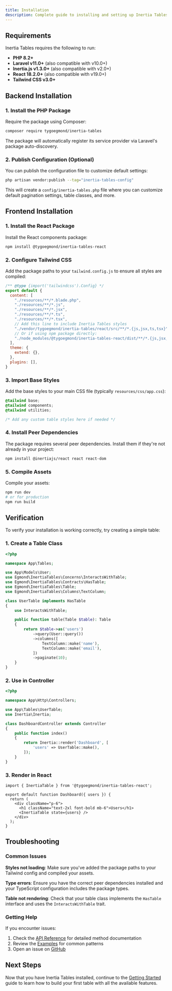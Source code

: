 ```yaml
---
title: Installation
description: Complete guide to installing and setting up Inertia Tables in your Laravel application.
---
```


## Requirements

Inertia Tables requires the following to run:

- **PHP 8.2+**
- **Laravel v11.0+** (also compatible with v10.0+)
- **Inertia.js v1.3.0+** (also compatible with v2.0+)
- **React 18.2.0+** (also compatible with v19.0+)
- **Tailwind CSS v3.0+**

## Backend Installation

### 1. Install the PHP Package

Require the package using Composer:

```bash
composer require tygoegmond/inertia-tables
```

The package will automatically register its service provider via Laravel's package auto-discovery.

### 2. Publish Configuration (Optional)

You can publish the configuration file to customize default settings:

```bash
php artisan vendor:publish --tag="inertia-tables-config"
```

This will create a `config/inertia-tables.php` file where you can customize default pagination settings, table classes, and more.

## Frontend Installation

### 1. Install the React Package

Install the React components package:

```bash
npm install @tygoegmond/inertia-tables-react
```

### 2. Configure Tailwind CSS

Add the package paths to your `tailwind.config.js` to ensure all styles are compiled:

```js
/** @type {import('tailwindcss').Config} */
export default {
  content: [
    "./resources/**/*.blade.php",
    "./resources/**/*.js",
    "./resources/**/*.jsx",
    "./resources/**/*.ts",
    "./resources/**/*.tsx",
    // Add this line to include Inertia Tables styles
    "./vendor/tygoegmond/inertia-tables/react/src/**/*.{js,jsx,ts,tsx}",
    // Or if using npm package directly:
    "./node_modules/@tygoegmond/inertia-tables-react/dist/**/*.{js,jsx,ts,tsx}",
  ],
  theme: {
    extend: {},
  },
  plugins: [],
}
```

### 3. Import Base Styles

Add the base styles to your main CSS file (typically `resources/css/app.css`):

```css
@tailwind base;
@tailwind components;
@tailwind utilities;

/* Add any custom table styles here if needed */
```

### 4. Install Peer Dependencies

The package requires several peer dependencies. Install them if they're not already in your project:

```bash
npm install @inertiajs/react react react-dom
```

### 5. Compile Assets

Compile your assets:

```bash
npm run dev
# or for production
npm run build
```

## Verification

To verify your installation is working correctly, try creating a simple table:

### 1. Create a Table Class

```php
<?php

namespace App\Tables;

use App\Models\User;
use Egmond\InertiaTables\Concerns\InteractsWithTable;
use Egmond\InertiaTables\Contracts\HasTable;
use Egmond\InertiaTables\Table;
use Egmond\InertiaTables\Columns\TextColumn;

class UserTable implements HasTable
{
    use InteractsWithTable;

    public function table(Table $table): Table
    {
        return $table->as('users')
            ->query(User::query())
            ->columns([
                TextColumn::make('name'),
                TextColumn::make('email'),
            ])
            ->paginate(10);
    }
}
```

### 2. Use in Controller

```php
<?php

namespace App\Http\Controllers;

use App\Tables\UserTable;
use Inertia\Inertia;

class DashboardController extends Controller
{
    public function index()
    {
        return Inertia::render('Dashboard', [
            'users' => UserTable::make(),
        ]);
    }
}
```

### 3. Render in React

```tsx
import { InertiaTable } from '@tygoegmond/inertia-tables-react';

export default function Dashboard({ users }) {
  return (
    <div className="p-6">
      <h1 className="text-2xl font-bold mb-6">Users</h1>
      <InertiaTable state={users} />
    </div>
  );
}
```

## Troubleshooting

### Common Issues

**Styles not loading**: Make sure you've added the package paths to your Tailwind config and compiled your assets.

**Type errors**: Ensure you have the correct peer dependencies installed and your TypeScript configuration includes the package types.

**Table not rendering**: Check that your table class implements the `HasTable` interface and uses the `InteractsWithTable` trait.

### Getting Help

If you encounter issues:

1. Check the [API Reference](/09-api-reference) for detailed method documentation
2. Review the [Examples](/10-examples) for common patterns
3. Open an issue on [GitHub](https://github.com/tygoegmond/inertia-tables/issues)

## Next Steps

Now that you have Inertia Tables installed, continue to the [Getting Started](/02-getting-started) guide to learn how to build your first table with all the available features.
